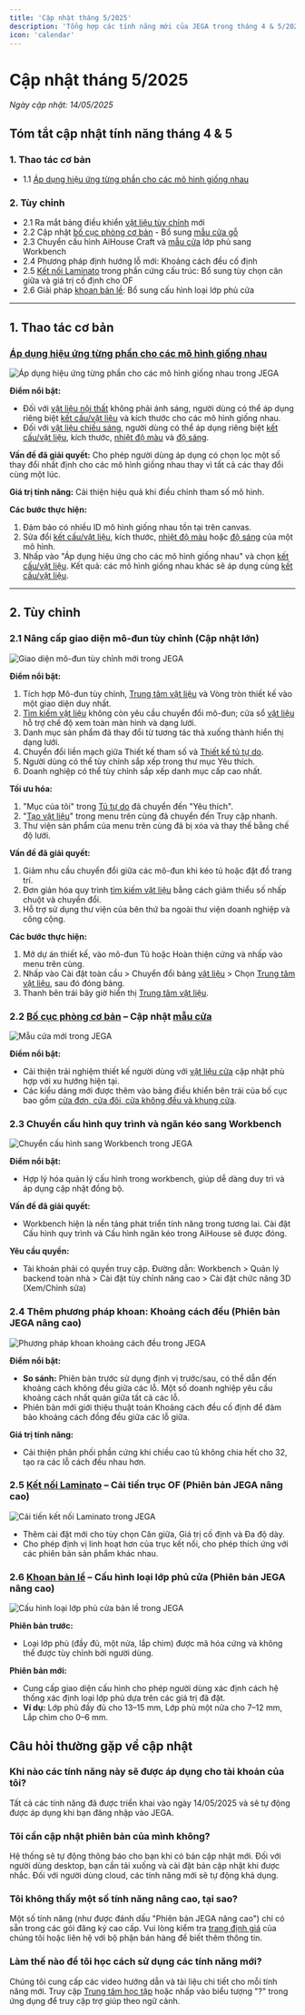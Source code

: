 ```yaml
---
title: 'Cập nhật tháng 5/2025'
description: 'Tổng hợp các tính năng mới của JEGA trong tháng 4 & 5/2025'
icon: 'calendar'
---
```


# Cập nhật tháng 5/2025

*Ngày cập nhật: 14/05/2025*

## Tóm tắt cập nhật tính năng tháng 4 & 5

### 1. Thao tác cơ bản
- 1.1 [Áp dụng hiệu ứng từng phần cho các mô hình giống nhau](/trung-tam-huong-dan/thao-tac-co-ban/hieu-ung-mo-hinh)

### 2. Tùy chỉnh
- 2.1 Ra mắt bảng điều khiển [vật liệu tùy chỉnh](/trung-tam-huong-dan/vat-lieu-thiet-ke) mới
- 2.2 Cập nhật [bố cục phòng cơ bản](/trung-tam-huong-dan/tuy-chinh-noi-that/bo-cuc-phong) - Bổ sung [mẫu cửa gỗ](/trung-tam-huong-dan/tuy-chinh-noi-that/cua-va-cua-so)
- 2.3 Chuyển cấu hình AiHouse Craft và [mẫu cửa](/trung-tam-huong-dan/tuy-chinh-noi-that/cua-va-cua-so) lớp phủ sang Workbench
- 2.4 Phương pháp định hướng lỗ mới: Khoảng cách đều cố định
- 2.5 [Kết nối Laminato](/trung-tam-huong-dan/phan-mem-nang-cao) trong phần cứng cấu trúc: Bổ sung tùy chọn căn giữa và giá trị cố định cho OF
- 2.6 Giải pháp [khoan bản lề](/trung-tam-huong-dan/phan-mem-nang-cao): Bổ sung cấu hình loại lớp phủ cửa

---

## 1. Thao tác cơ bản

### [Áp dụng hiệu ứng từng phần cho các mô hình giống nhau](/trung-tam-huong-dan/thao-tac-co-ban/hieu-ung-mo-hinh)

<Frame>
  <img 
    src="https://jega.vn/images/vi/updates/2025-05/model-effects.jpg" 
    alt="Áp dụng hiệu ứng từng phần cho các mô hình giống nhau trong JEGA" 
  />
</Frame>

**Điểm nổi bật:**
- Đối với [vật liệu nội thất](/trung-tam-huong-dan/vat-lieu-thiet-ke) không phải ánh sáng, người dùng có thể áp dụng riêng biệt [kết cấu/vật liệu](/trung-tam-huong-dan/vat-lieu-thiet-ke) và kích thước cho các mô hình giống nhau.
- Đối với [vật liệu chiếu sáng](/trung-tam-huong-dan/tuy-chinh-noi-that/he-thong-anh-sang), người dùng có thể áp dụng riêng biệt [kết cấu/vật liệu](/trung-tam-huong-dan/vat-lieu-thiet-ke), kích thước, [nhiệt độ màu](/trung-tam-huong-dan/tuy-chinh-noi-that/he-thong-anh-sang) và [độ sáng](/trung-tam-huong-dan/tuy-chinh-noi-that/he-thong-anh-sang).

**Vấn đề đã giải quyết:**
Cho phép người dùng áp dụng có chọn lọc một số thay đổi nhất định cho các mô hình giống nhau thay vì tất cả các thay đổi cùng một lúc.

**Giá trị tính năng:**
Cải thiện hiệu quả khi điều chỉnh tham số mô hình.

**Các bước thực hiện:**
1. Đảm bảo có nhiều ID mô hình giống nhau tồn tại trên canvas.
2. Sửa đổi [kết cấu/vật liệu](/trung-tam-huong-dan/vat-lieu-thiet-ke), kích thước, [nhiệt độ màu](/trung-tam-huong-dan/tuy-chinh-noi-that/he-thong-anh-sang) hoặc [độ sáng](/trung-tam-huong-dan/tuy-chinh-noi-that/he-thong-anh-sang) của một mô hình.
3. Nhấp vào "Áp dụng hiệu ứng cho các mô hình giống nhau" và chọn [kết cấu/vật liệu](/trung-tam-huong-dan/vat-lieu-thiet-ke). Kết quả: các mô hình giống nhau khác sẽ áp dụng cùng [kết cấu/vật liệu](/trung-tam-huong-dan/vat-lieu-thiet-ke).

---

## 2. Tùy chỉnh

### 2.1 Nâng cấp giao diện mô-đun tùy chỉnh (Cập nhật lớn)

<Frame>
  <img 
    src="https://jega.vn/images/vi/updates/2025-05/module-interface.jpg" 
    alt="Giao diện mô-đun tùy chỉnh mới trong JEGA" 
  />
</Frame>

**Điểm nổi bật:**
1. Tích hợp Mô-đun tùy chỉnh, [Trung tâm vật liệu](/trung-tam-huong-dan/vat-lieu-thiet-ke) và Vòng tròn thiết kế vào một giao diện duy nhất.
2. [Tìm kiếm vật liệu](/trung-tam-huong-dan/vat-lieu-thiet-ke) không còn yêu cầu chuyển đổi mô-đun; cửa sổ [vật liệu](/trung-tam-huong-dan/vat-lieu-thiet-ke) hỗ trợ chế độ xem toàn màn hình và dạng lưới.
3. Danh mục sản phẩm đã thay đổi từ tương tác thả xuống thành hiển thị dạng lưới.
4. Chuyển đổi liền mạch giữa Thiết kế tham số và [Thiết kế tủ tự do](/trung-tam-huong-dan/tuy-chinh-noi-that/tu-do-noi-that).
5. Người dùng có thể tùy chỉnh sắp xếp trong thư mục Yêu thích.
6. Doanh nghiệp có thể tùy chỉnh sắp xếp danh mục cấp cao nhất.

**Tối ưu hóa:**
1. "Mục của tôi" trong [Tủ tự do](/trung-tam-huong-dan/tuy-chinh-noi-that/tu-do-noi-that) đã chuyển đến "Yêu thích".
2. "[Tạo vật liệu](/trung-tam-huong-dan/vat-lieu-thiet-ke)" trong menu trên cùng đã chuyển đến Truy cập nhanh.
3. Thư viện sản phẩm của menu trên cùng đã bị xóa và thay thế bằng chế độ lưới.

**Vấn đề đã giải quyết:**
1. Giảm nhu cầu chuyển đổi giữa các mô-đun khi kéo tủ hoặc đặt đồ trang trí.
2. Đơn giản hóa quy trình [tìm kiếm vật liệu](/trung-tam-huong-dan/vat-lieu-thiet-ke) bằng cách giảm thiểu số nhấp chuột và chuyển đổi.
3. Hỗ trợ sử dụng thư viện của bên thứ ba ngoài thư viện doanh nghiệp và công cộng.

**Các bước thực hiện:**
1. Mở dự án thiết kế, vào mô-đun Tủ hoặc Hoàn thiện cứng và nhấp vào menu trên cùng.
2. Nhấp vào Cài đặt toàn cầu > Chuyển đổi bảng [vật liệu](/trung-tam-huong-dan/vat-lieu-thiet-ke) > Chọn [Trung tâm vật liệu](/trung-tam-huong-dan/vat-lieu-thiet-ke), sau đó đóng bảng.
3. Thanh bên trái bây giờ hiển thị [Trung tâm vật liệu](/trung-tam-huong-dan/vat-lieu-thiet-ke).

### 2.2 [Bố cục phòng cơ bản](/trung-tam-huong-dan/tuy-chinh-noi-that/bo-cuc-phong) – Cập nhật [mẫu cửa](/trung-tam-huong-dan/tuy-chinh-noi-that/cua-va-cua-so)

<Frame>
  <img 
    src="https://jega.vn/images/vi/updates/2025-05/door-templates.jpg" 
    alt="Mẫu cửa mới trong JEGA" 
  />
</Frame>

**Điểm nổi bật:**
- Cải thiện trải nghiệm thiết kế người dùng với [vật liệu cửa](/trung-tam-huong-dan/vat-lieu-thiet-ke) cập nhật phù hợp với xu hướng hiện tại.
- Các kiểu dáng mới được thêm vào bảng điều khiển bên trái của bố cục bao gồm [cửa đơn, cửa đôi, cửa không đều và khung cửa](/trung-tam-huong-dan/tuy-chinh-noi-that/cua-va-cua-so).

### 2.3 Chuyển cấu hình quy trình và ngăn kéo sang Workbench

<Frame>
  <img 
    src="https://jega.vn/images/vi/updates/2025-05/workbench-config.jpg" 
    alt="Chuyển cấu hình sang Workbench trong JEGA" 
  />
</Frame>

**Điểm nổi bật:**
- Hợp lý hóa quản lý cấu hình trong workbench, giúp dễ dàng duy trì và áp dụng cập nhật đồng bộ.

**Vấn đề đã giải quyết:**
- Workbench hiện là nền tảng phát triển tính năng trong tương lai. Cài đặt Cấu hình quy trình và Cấu hình ngăn kéo trong AiHouse sẽ được đóng.

**Yêu cầu quyền:**
- Tài khoản phải có quyền truy cập. Đường dẫn: Workbench > Quản lý backend toàn nhà > Cài đặt tùy chỉnh nâng cao > Cài đặt chức năng 3D (Xem/Chỉnh sửa)

### 2.4 Thêm phương pháp khoan: Khoảng cách đều (Phiên bản JEGA nâng cao)

<Frame>
  <img 
    src="https://jega.vn/images/vi/updates/2025-05/equidistant-drilling.jpg" 
    alt="Phương pháp khoan khoảng cách đều trong JEGA" 
  />
</Frame>

**Điểm nổi bật:**
- **So sánh:** Phiên bản trước sử dụng định vị trước/sau, có thể dẫn đến khoảng cách không đều giữa các lỗ. Một số doanh nghiệp yêu cầu khoảng cách nhất quán giữa tất cả các lỗ.
- Phiên bản mới giới thiệu thuật toán Khoảng cách đều cố định để đảm bảo khoảng cách đồng đều giữa các lỗ giữa.

**Giá trị tính năng:**
- Cải thiện phân phối phần cứng khi chiều cao tủ không chia hết cho 32, tạo ra các lỗ cách đều nhau hơn.

### 2.5 [Kết nối Laminato](/trung-tam-huong-dan/phan-mem-nang-cao) – Cải tiến trục OF (Phiên bản JEGA nâng cao)

<Frame>
  <img 
    src="https://jega.vn/images/vi/updates/2025-05/laminato-connection.jpg" 
    alt="Cải tiến kết nối Laminato trong JEGA" 
  />
</Frame>

- Thêm cài đặt mới cho tùy chọn Căn giữa, Giá trị cố định và Đa độ dày.
- Cho phép định vị linh hoạt hơn của trục kết nối, cho phép thích ứng với các phiên bản sản phẩm khác nhau.

### 2.6 [Khoan bản lề](/trung-tam-huong-dan/phan-mem-nang-cao) – Cấu hình loại lớp phủ cửa (Phiên bản JEGA nâng cao)

<Frame>
  <img 
    src="https://jega.vn/images/vi/updates/2025-05/hinge-door-coating.jpg" 
    alt="Cấu hình loại lớp phủ cửa bản lề trong JEGA" 
  />
</Frame>

**Phiên bản trước:**
- Loại lớp phủ (đầy đủ, một nửa, lắp chìm) được mã hóa cứng và không thể được tùy chỉnh bởi người dùng.

**Phiên bản mới:**
- Cung cấp giao diện cấu hình cho phép người dùng xác định cách hệ thống xác định loại lớp phủ dựa trên các giá trị đã đặt.
- **Ví dụ:** Lớp phủ đầy đủ cho 13–15 mm, Lớp phủ một nửa cho 7–12 mm, Lắp chìm cho 0–6 mm.

## Câu hỏi thường gặp về cập nhật

### Khi nào các tính năng này sẽ được áp dụng cho tài khoản của tôi?
Tất cả các tính năng đã được triển khai vào ngày 14/05/2025 và sẽ tự động được áp dụng khi bạn đăng nhập vào JEGA.

### Tôi cần cập nhật phiên bản của mình không?
Hệ thống sẽ tự động thông báo cho bạn khi có bản cập nhật mới. Đối với người dùng desktop, bạn cần tải xuống và cài đặt bản cập nhật khi được nhắc. Đối với người dùng cloud, các tính năng mới sẽ tự động khả dụng.

### Tôi không thấy một số tính năng nâng cao, tại sao?
Một số tính năng (như được đánh dấu "Phiên bản JEGA nâng cao") chỉ có sẵn trong các gói đăng ký cao cấp. Vui lòng kiểm tra [trang định giá](https://jega.vn/vi/bang-gia) của chúng tôi hoặc liên hệ với bộ phận bán hàng để biết thêm thông tin.

### Làm thế nào để tôi học cách sử dụng các tính năng mới?
Chúng tôi cung cấp các video hướng dẫn và tài liệu chi tiết cho mỗi tính năng mới. Truy cập [Trung tâm học tập](https://jega.vn/vi/hoc-tap) hoặc nhấp vào biểu tượng "?" trong ứng dụng để truy cập trợ giúp theo ngữ cảnh.
